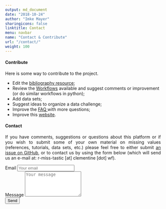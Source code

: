 ```yaml
---
output: md_document
date: "2018-10-24"
author: "Imke Mayer"
sharingicons: false
linktitle: Contact
menu: navbar
name: "Contact & Contribute"
url: "/contact/"
weight: 100
---
```



#### Contribute
<p align="justify">Here is some way to contribute to the project.</p>

- Edit the <a href="https://github.com/R-miss-tastic/website/blob/master/resources/rmisstastic_biblio.bib" target="_blank">bibliography resource</a>;
- Review the <a href="/workflows/" target="_blank">Workflows</a> available and suggest comments or improvement (or do similar workflows in python);
- Add data sets;
- Suggest ideas to organize a data challenge;
- Improve the <a href="/posts/faq/" target="_blank">FAQ </a> with more questions;
- Improve this [website](https://github.com/R-miss-tastic/website).

#### Contact
<p align="justify">If you have comments, suggestions or questions about this platform or if you wish to submit some of your own material on missing values (references, tutorials, data sets, etc.) please feel free to either submit <a href="https://github.com/R-miss-tastic/website/issues" target="_blank">an issue on GitHub</a>, or to contact us by using the form below (which will send us an e-mail at: r-miss-tastic [at] clementine [dot] wf).</p>


<form method="POST", action="https://formspree.io/f/r-miss-tastic@clementine.wf">
    <div class="form-group">
      <label for="emailAddress">Email</label>
      <input type="email" class="form-control" name="email" id="emailAddress" placeholder="Your email">
    </div>
    <div class="form-group">
      <label for="message">Message</label>
      <textarea class="form-control" name="message" id="message" placeholder="Your message" rows="5"></textarea>
    </div>
    <button type="submit" class="btn btn-primary">Send</button>
</form>

<br>
